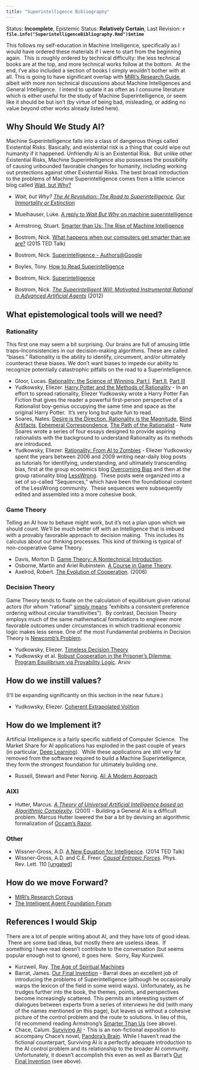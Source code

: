 ```yaml
---
title: "Superintelligence Bibliography"
---
```


Status: **Incomplete**, Epistemic Status: **Relatively Certain**, Last Revision: **`r file.info("SuperintelligenceBibliography.Rmd")$mtime`**

This follows my self-education in Machine Intelligence, specifically as I would have ordered these materials if I were to start from the beginning again.  This is roughly ordered by technical difficulty: the less technical books are at the top, and more technical works follow at the bottom.  At the end, I've also included a section of books I simply wouldn't bother with at all. This is going to have significant overlap with [MIRI's Research Guide](http://intelligence.org/research-guide/), albeit with more non technical discussions about Machine Intelligences and General Intelligence.  I intend to update it as often as I consume literature which is either useful for the study of Machine Superintelligence, or seem like it should be but isn't (by virtue of being bad, misleading, or adding no value beyond other works already listed here).

## Why Should We Study AI?

Machine Superintelligence falls into a class of dangerous things called Existential Risks. Basically, and existential risk is a thing that could wipe out humanity if it happened. Unfriendly AI is an Existential Risk.  But unlike other Existential Risks, Machine Superintelligence also possesses the possibility of causing unbounded favorable changes for humanity, including working out protections against other Existential Risks. The best broad introduction to the problems of Machine Superintelligence comes from a little science blog called [Wait, but Why?](http://waitbutwhy.com/)

*   _Wait, but Why? [The AI Revolution: The Road to Superintelligence](http://waitbutwhy.com/2015/01/artificial-intelligence-revolution-1.html),_ _[Our Immortality or Extinction](http://waitbutwhy.com/2015/01/artificial-intelligence-revolution-2.html)_
*   Muelhauser, Luke. [A reply to _Wait But Why_ on machine superintelligence](http://lukemuehlhauser.com/a-reply-to-wait-but-why-on-machine-superintelligence/)

*   Armstrong, Stuart. <span style="text-decoration-line: underline;">[Smarter than Us: The Rise of Machine Intelligence](http://www.amazon.com/dp/1939311098/ref=as_li_ss_tl?tag=miri05-20)</span>

*   Bostrom, Nick. [What happens when our computers get smarter than we are?](http://www.ted.com/talks/nick_bostrom_what_happens_when_our_computers_get_smarter_than_we_are) (2015 TED Talk)
*   Bostrom, Nick. [Superintelligence - Authors@Google](https://www.youtube.com/watch?v=pywF6ZzsghI)
*   Boyles, Tony. [How to Read Superintelligence](https://storify.com/AABoyles/how-to-read-bostrom-s-superintelligence)
*   Bostrom, Nick. [<span style="text-decoration-line: underline;">Superintelligence</span>](http://smile.amazon.com/Superintelligence-Dangers-Strategies-Nick-Bostrom-ebook/dp/B00LOOCGB2/ref=tmm_kin_title_0?_encoding=UTF8&amp;sr=&amp;qid=)
*   Bostrom, Nick. _[The Superintelligent Will: Motivated Instrumental Rational in Advanced Artificial Agents](http://www.nickbostrom.com/superintelligentwill.pdf)_ (2012)

## What epistemological tools will we need?

### Rationality

This first one may seem a bit surprising. Our brains are full of amusing little traps--Inconsistencies in our decision-making algorithms. These are called "biases." Rationality is the ability to identify, circumvent, and/or ultimately counteract these biases. We don't want biases to impede our ability to recognize potentially catastrophic pitfalls on the road to a Superintelligence.

*   Gloor, Lucas. [Rationality: the Science of Winning, Part I](http://reg-charity.org/rationality-i/), [Part II](http://reg-charity.org/rationality-ii/), [Part III](http://reg-charity.org/rationality-iii/)
*   Yudkowsky, Eliezer. [Harry Potter and the Methods of Rationality](http://hpmor.com/) - In an effort to spread rationality, Eliezer Yudkowsky wrote a Harry Potter Fan Fiction that gives the reader a powerful first-person perspective of a Rationalist boy-genius occupying the same time and space as the original Harry Potter.  It's very long but quite fun to read.
*   Soares, Nates. [Desire is the Direction, Rationality is the Magnitude](http://lesswrong.com/lw/m07/desire_is_the_direction_rationality_is_the/), [Blind Artifacts](http://lesswrong.com/lw/m0p/blind_artifacts/), [Ephemeral Correspondence](http://lesswrong.com/lw/m0x/ephemeral_correspondence/), [The Path of the Rationalist](http://lesswrong.com/lw/m19/the_path_of_the_rationalist/) - Nate Soares wrote a series of four essays designed to provide aspiring rationalists with the background to understand Rationality as its methods are introduced.
*   Yudkowsky, Eliezer. [Rationality: From AI to Zombies](https://intelligence.org/rationality-ai-zombies/) - Eliezer Yudkowsky spent the years between 2006 and 2009 writing near-daily blog posts as tutorials for identifying, understanding, and ultimately transcending bias, first at the group economics blog [Overcoming Bias](http://www.overcomingbias.com/) and then at the group rationality blog [LessWrong](http://lesswrong.com/top/?t=all).  These posts were organized into a set of so-called "Sequences," which have been the foundational content of the LessWrong community.  These sequences were subsequently edited and assembled into a more cohesive book.

### Game Theory

Telling an AI how to behave might work, but it's not a plan upon which we should count. We'll be much better off with an Intelligence that is imbued with a provably favorable approach to decision making.  This includes its calculus about our thinking processes. This kind of thinking is typical of non-cooperative Game Theory.

*   Davis, Morton D. <span style="text-decoration-line: underline;">[Game Theory: A Nontechnical Introduction](http://smile.amazon.com/Game-Theory-Nontechnical-Introduction-Mathematics-ebook/dp/B008TVLME0/ref=sr_1_1?s=digital-text&ie=UTF8&qid=1422630584&sr=1-1&keywords=game+theory+a+nontechnical+introduction&pebp=1422630590363&peasin=B008TVLME0)</span>.
*   Osborne, Martin and Ariel Rubinstein. <span style="text-decoration-line: underline;">[A Course in Game Theory](http://www.economics.utoronto.ca/osborne/cgt/index.html)</span>.
*   Axelrod, Robert. <span style="text-decoration-line: underline;">[The Evolution of Cooperation](http://smile.amazon.com/Evolution-Cooperation-Revised-Robert-Axelrod-ebook/dp/B00AHFJ5VS/ref=tmm_kin_title_0?_encoding=UTF8&sr=1-1&qid=1422630418)</span>. (2006)

### Decision Theory

Game Theory tends to fixate on the calculation of equilibrium given rational actors (for whom "rational" [simply means](http://en.wikipedia.org/wiki/Rational_choice_theory#Actions.2C_assumptions.2C_and_individual_preferences) "exhibits a consistent preference ordering without circular transitivities").  By contrast, Decision Theory employs much of the same mathematical formulations to engineer more favorable outcomes under circumstances in which traditional economic logic makes less sense. One of the most Fundamental problems in Decision Theory is [Newcomb's Problem](http://en.wikipedia.org/wiki/Newcomb%27s_paradox).

*   Yudkowsky, Eliezer. [Timeless Decision Theory](https://intelligence.org/files/TDT.pdf)
*   Yudkowsky et al. [Robust Cooperation in the Prisoner's Dilemma: Program Equilibrium via Provability Logic](http://arxiv.org/abs/1401.5577). Arxiv

## How do we instill values?

(I'll be expanding significantly on this section in the near future.)

*   Yudkowsky, Eliezer. [Coherent Extrapolated Volition](https://intelligence.org/files/CEV.pdf)

## How do we Implement it?

Artificial Intelligence is a fairly specific subfield of Computer Science.  The Market Share for AI applications has exploded in the past couple of years (in particular, [Deep Learning](http://www.iro.umontreal.ca/~bengioy/dlbook/)).  While these applications are still very far removed from the software required to build a Machine Superintelligence, they form the strongest foundation for ultimately building one.

*   Russell, Stewart and Peter Norvig. [AI: A Modern Approach](http://smile.amazon.com/Artificial-Intelligence-Modern-Approach-ebook/dp/B008VIWTIY/ref=tmm_kin_title_0?ie=UTF8&qid=1353970431&sr=8-1&sa-no-redirect=1)

### AIXI

*   Hutter, Marcus. _[A Theory of Universal Artificial Intelligence based on Algorithmic Complexity](http://arxiv.org/abs/cs/0004001)_. (2001) - Building a General AI is a difficult problem. Marcus Hutter lowered the bar a bit by devising an algorithmic formalization of [Occam's Razor](https://en.wikipedia.org/wiki/Occam%27s_razor).

### Other

*   Wissner-Gross, A.D. [A New Equation for Intelligence](http://www.ted.com/talks/alex_wissner_gross_a_new_equation_for_intelligence). (2014 TED Talk)
*   Wissner-Gross, A.D. and C.E. Freer. _[Causal Entropic Forces](http://journals.aps.org/prl/abstract/10.1103/PhysRevLett.110.168702)_. Phys. Rev. Lett. 110 [[ungated]](http://www.alexwg.org/link?url=http%3A%2F%2Fwww.alexwg.org%2Fpublications%2FPhysRevLett_110-168702.pdf)

## How do we move Forward?

*   [MIRI's Research Corpus](http://intelligence.org/all-publications/)
*   [The Intelligent Agent Foundation Forum](http://agentfoundations.org/)

## References I would Skip

There are a lot of people writing about AI, and they have lots of good ideas.  There are some bad ideas, but mostly there are useless ideas.  If something I have read doesn't contribute to the conversation (but seems popular enough not to ignore), it goes here.  Sorry, Ray Kurzweil.

*   Kurzweil, Ray. <span style="text-decoration-line: underline;">[The Age of Spiritual Machines](http://smile.amazon.com/Age-Spiritual-Machines-Computers-Intelligence-ebook/dp/B002CIY8JW/ref=tmm_kin_swatch_0?_encoding=UTF8&sr=&qid=)</span>
*   Barrat, James. [Our Final Invention](http://smile.amazon.com/Our-Final-Invention-Artificial-Intelligence-ebook/dp/B00CQYAWRY/ref=pd_sim_351_5?ie=UTF8&refRID=0DJBFWW8B70JXPV2XTMX) - Barrat does an excellent job of introducing the problems of Superintelligence (although he occasionally warps the lexicon of the field in some weird ways). Unfortunately, as he trudges further into the book, the themes, points, and perspectives become increasingly scattered. This permits an interesting system of dialogues between experts from a series of interviews he did (with many of the names mentioned on this page), but leaves us without a cohesive picture of the control problem and the route to solutions. In lieu of this, I'd recommend reading Armstrong's <span style="text-decoration: underline;">Smarter Than Us</span> (see above).
*   Chace, Calum. [Surviving AI](http://smile.amazon.com/Surviving-AI-promise-artificial-intelligence/dp/0993211623/ref=sr_1_1?ie=UTF8&qid=1449343792&sr=8-1&keywords=Surviving+AI) - This is an non-fictional exposition to accompany Chace's novel, [Pandora's Brain](http://smile.amazon.com/Pandoras-Brain-Calum-Chace-ebook/dp/B00U4S4W7A/ref=sr_1_2?ie=UTF8&qid=1449343792&sr=8-2&keywords=Surviving+AI). While I haven't read the fictional counterpart, Surviving AI is a perfectly adequate introduction to the AI control problem and its relationship to the broader AI community. Unfortunately, it doesn't accomplish this even as well as Barrat's <span style="text-decoration: underline;">Our Final Invention</span> (see above).
